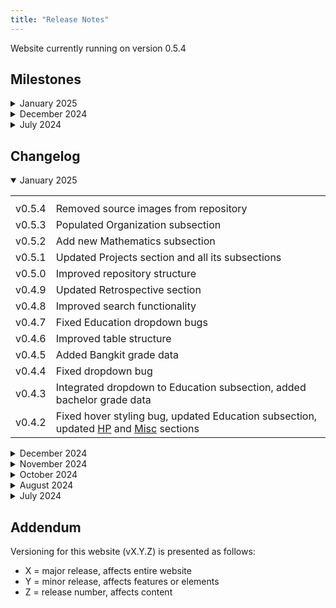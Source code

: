 ---
title: "Release Notes"
---

Website currently running on version 0.5.4

```{=html}
<h2>Milestones</h2>
<details>
  <summary>January 2025</summary>
  <table>
    <tr>
      <th></th>
      <th></th>
    </tr>
    <tr>
      <td>v0.5.0</td>
      <td>Restructure repository</td>
    </tr>
  </table>
</details>

<details>
  <summary>December 2024</summary>
  <table>
    <tr>
      <th></th>
      <th></th>
    </tr>
    <tr>
      <td>v0.4.0</td>
      <td>Renew versioning convention</td>
    </tr>
    <tr>
      <td>v0.3.0</td>
      <td>Launched search feature</td>
    </tr>
  </table>
</details>

<details>
  <summary>July 2024</summary>
  <table>
    <tr>
      <th></th>
      <th></th>
    </tr>
    <tr>
      <td>v0.2.0</td>
      <td>Revamped website with interactive content</td>
    </tr>
    <tr>
      <td>v0.1.1b</td>
      <td>Released finalized first version of static website with limited content</td>
    </tr>
  </table>
</details>

<h2>Changelog</h2>
<details open>
  <summary>January 2025</summary>
  <table>
    <tr>
      <th></th>
      <th></th>
    </tr>
    <tr>
      <td>v0.5.4</td>
      <td>Removed source images from repository</td>
    </tr>
    <tr>
      <td>v0.5.3</td>
      <td>Populated Organization subsection</td>
    </tr>
    <tr>
      <td>v0.5.2</td>
      <td>Add new Mathematics subsection</td>
    </tr>
    <tr>
      <td>v0.5.1</td>
      <td>Updated Projects section and all its subsections</td>
    </tr>
    <tr>
      <td>v0.5.0</td>
      <td>Improved repository structure</td>
    </tr>
    <tr>
      <td>v0.4.9</td>
      <td>Updated Retrospective section</td>
    </tr>
    <tr>
      <td>v0.4.8</td>
      <td>Improved search functionality</td>
    </tr>
    <tr>
      <td>v0.4.7</td>
      <td>Fixed Education dropdown bugs</td>
    </tr>
    <tr>
      <td>v0.4.6</td>
      <td>Improved table structure</td>
    </tr>
    <tr>
      <td>v0.4.5</td>
      <td>Added Bangkit grade data</td>
    </tr>
    <tr>
      <td>v0.4.4</td>
      <td>Fixed dropdown bug</td>
    </tr>
    <tr>
      <td>v0.4.3</td>
      <td>Integrated dropdown to Education subsection, added bachelor grade data</td>
    </tr>
    <tr>
      <td>v0.4.2</td>
      <td>Fixed hover styling bug, updated Education subsection, updated <span title="Home Page"><u>HP</u></span> and <span title="Miscellaneous"><u>Misc</u></span> sections</td>
    </tr>
  </table>
</details>

<details>
  <summary>December 2024</summary>
  <table>
    <tr>
      <th></th>
      <th></th>
    </tr>
    <tr>
      <td>v0.4.1</td>
      <td>Fixed bachelor link bug</td>
    </tr>
    <tr>
      <td>v0.4.0</td>
      <td>Updated Python experience</td>
    </tr>
    <tr>
      <td>v0.3.1b</td>
      <td>Deployment hotfix: address missing resource</td>
    </tr>
    <tr>
      <td>v0.3.1</td>
      <td>Populated topic and stacks in Experience subsection. Fixed comments for featuring</td>
    </tr>
    <tr>
      <td>v0.3.0</td>
      <td>Integrated searching feature, added educator <span title="Curriculum Vitae"><u>CV</u></span></td>
    </tr>
  </table>
</details>

<details>
  <summary>November 2024</summary>
  <table>
    <tr>
      <th></th>
      <th></th>
    </tr>
    <tr>
      <td>v0.2.9</td>
      <td>Updated <span title="Curriculum Vitae"><u>CV</u></span>, updated Retrospective section</td>
    </tr>
  </table>
</details>

<details>
  <summary>October 2024</summary>
  <table>
    <tr>
      <th></th>
      <th></th>
    </tr>
    <tr>
      <td>v0.2.8</td>
      <td>Updated <span title="Home Page"><u>HP</u></span>, populated Experience subsection, fixed sorting bug, added <span title="Experimental"><u>exp</u></span> tags</td>
    </tr>
  </table>
</details>

<details>
  <summary>August 2024</summary>
  <table>
    <tr>
      <th></th>
      <th></th>
    </tr>
    <tr>
      <td>v0.2.7</td>
      <td>Links now open in new tab, populated Achievements subsection, added <span title="Experimental"><u>exp</u></span> BGM</td>
    </tr>
    <tr>
      <td>v0.2.6</td>
      <td>Added featured tab in multiple Retrospective subsections, added <span title="Experimental"><u>exp</u></span> sorting</td>
    </tr>
    <tr>
      <td>v0.2.5</td>
      <td>Added Achievement subsection, added comments on multiple files</td>
    </tr>
    <tr>
      <td>v0.2.4</td>
      <td>Populated Retrospective section, reorder CSS properties using concentric principles</td>
    </tr>
  </table>
</details>

<details>
  <summary>July 2024</summary>
  <table>
    <tr>
      <th></th>
      <th></th>
    </tr>
    <tr>
      <td>v0.2.3</td>
      <td>Reword multiple files, created Retrospective skeleton, added some highlighting</td>
    </tr>
    <tr>
      <td>v0.2.2</td>
      <td>Corrected typo in Education subsection</td>
    </tr>
    <tr>
      <td>v0.2.1b</td>
      <td>Deployment hotfix: rerender</td>
    </tr>
    <tr>
      <td>v0.2.1</td>
      <td>Added Experience subsection, populated Education subsection</td>
    </tr>
    <tr>
      <td>v0.2.0</td>
      <td>Changed website theme, centralized YAML options, added Education subsection</td>
    </tr>
    <tr>
      <td>v0.1.1b</td>
      <td>Deployment hotfix: rerender</td>
    </tr>
    <tr>
      <td>v0.1.1</td>
      <td>Corrected typo in MLAIDS subsection</td>
    </tr>
    <tr>
      <td>v0.1.0b</td>
      <td>Deployment hotfix: resolved multiple issues</td>
    </tr>
    <tr>
      <td>v0.1.0</td>
      <td>Initial release</td>
    </tr>
  </table>
</details>

<h2>Addendum</h2>
Versioning for this website (vX.Y.Z) is presented as follows:
<ul>
  <li>X = major release, affects entire website</li>
  <li>Y = minor release, affects features or elements</li>
  <li>Z = release number, affects content</li>
</ul>

<script>
  // Fetch all the details element
  const details = document.querySelectorAll("details");

  // Add the onclick listeners
  details.forEach((detail) => {
    detail.addEventListener("toggle", () => {
      if (detail.open) setTargetDetail(detail);
    });
  });

  // Close all the details that are not targetDetail
  function setTargetDetail(targetDetail) {
    details.forEach((detail) => {
      if (detail !== targetDetail) {
        detail.open = false;
      }
    });
  }
</script>
```